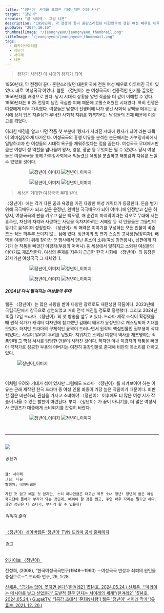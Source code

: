 ```yaml
---
title: "‘정년이’ 시대를 초월한 기념비적인 여성 서사"
target: "정년이"
creator: "글 서이레 · 그림 나몬"
description: "1950년대, 막 전쟁이 끝나 혼란스러웠던 대한민국에 전원 여성 배우로 이루어진 극이 있었다. 바로 ‘여성국극’이었다."
pubDate: "2024.10.10"
thumbnailImage: "/jeongnyeon/jeongnyeon_thumbnail.png"
titleImage: "/jeongnyeon/jeongnyeon_thumbnail.png"
tags:
  - 와카이브아티클
  - 정년이
  - 서이레
  - 나몬
---
```


> 왕자가 사라진 이 시대의 왕자가 되어

1950년대, 막 전쟁이 끝나 혼란스러웠던 대한민국에 전원 여성 배우로 이루어진 극이 있었다. 바로 ‘여성국극’이었다. 웹툰 〈정년이〉는 여성국극이 선풍적인 인기를 끌었던 1950년대를 배경으로 한다. 당시 시대적 상황을 알면 작품을 더 깊이 이해할 수 있다. 1950년대는 6·25 전쟁이 남긴 극심한 피해 때문에 고통스러웠던 시대였다. 특히 전쟁은 여성에게 더욱 가혹했다. 여성들은 남성이 전쟁터에 나가 생긴 사회적 공백을 메우는 동시에 상처 입은 자존심과 무너진 사회적 지위를 회복하려는 남성들의 견제 때문에 이중고를 겪었다.

이러한 배경을 알고 나면 작품 첫 부분에 ‘왕자가 사라진 시대에 왕자가 되어’라는 대목이 의미심장하게 다가온다. 여성국극의 흥행 이유를 분석한 논문에서는 가부장사회에서 일탈하고자 한 여성들의 시대적 욕구를 채워주었다는 점을 꼽는다. 여성국극 무대에서만큼은 여성이 성 역할을 넘나들며 왕자, 영웅, 장군 등 무엇이든 될 수 있었다. 당시 여성들은 여성국극을 통해 가부장사회에서 억눌렸던 욕망을 분출하고 해방감과 자유를 느낄 수 있었을 것이다.

<figure class="full-width">
  <figure class="horizontal">
    <img class="fixed-ratio-img" src="/jeongnyeon/jeongnyeon_content1.png" alt="정년이_이미지"/>
    <img class="fixed-ratio-img" src="/jeongnyeon/jeongnyeon_content2.png" alt="정년이_이미지"/>
  </figure>
</figure>

<figure class="full-width">
  <figure class="horizontal">
    <img src="/jeongnyeon/jeongnyeon_content3.png" alt="정년이_이미지"/>
    <img src="/jeongnyeon/jeongnyeon_content4.png" alt="정년이_이미지"/>
  </figure>
</figure>

> 세상은 거대한 여성국극 무대 같아.

〈정년이〉에는 각기 다른 꿈과 욕망을 가진 다양한 여성 캐릭터가 등장한다. 돈을 벌기 위해 국극배우가 되고 싶은 윤정년, 완벽한 국극배우가 되어 어머니께 인정받고 싶은 허영서, 여성국극의 판을 키우고 싶은 백도앵, 매 순간이 마지막이라는 각오로 무대에 서는 홍주란, 자신의 자리와 사랑하는 사람을 독차지하려는 서혜랑 등 각 인물들은 그들만의 동기로 움직이며 성장한다. 〈정년이〉의 매력은 이야기를 구성하는 모든 인물이 비중 크든 작든 허투루 쓰이지 않는 점에 있다. 정년이의 첫 연기 스승인 고사장(남장여자), 배역을 이해하기 위해 찾아간 군 행사에서 만난 윤소이 소위(여성 참전용사), 남편에게 자기가 쓴 작품을 빼앗긴 이경자(부용의 어머니) 등 세상에서 잊혀지고 소외된 여성들의 이야기도 재조명한다. 여성의 존재를 지우기 급급한 한국 사회에 〈정년이〉의 등장은 21세기판 여성국극 그 자체였다.

<figure class="full-width">
  <figure class="horizontal">
    <img src="/jeongnyeon/jeongnyeon_content5.png" alt="정년이_이미지"/>
    <img src="/jeongnyeon/jeongnyeon_content6.png" alt="정년이_이미지"/>
  </figure>
</figure>

<figure class="full-width">
  <figure class="horizontal">
    <img src="/jeongnyeon/jeongnyeon_content7.png" alt="정년이_이미지"/>
    <img src="/jeongnyeon/jeongnyeon_content8.png" alt="정년이_이미지"/>
  </figure>
</figure>

##### 2024년 다시 펼쳐지는 여성들의 무대

웹툰 〈정년이〉는 많은 사랑을 받아 다양한 장르로도 재탄생한 작품이다. 2023년에 국립극단에서 창극으로 상연되었고 매회 전석 매진일 정도로 흥행했다. 그리고 2024년 10월 12일 드라마 〈정년이〉의 첫 방송을 앞두고 있다. 드라마 제작 소식이 확정됐을 때 원작 작가가 캐릭터 디자인에 참고했던 김태리 배우가 윤정년으로 캐스팅되어 기대를 모았다. 하지만 드라마의 구체적인 윤곽이 드러나면서 원작의 핵심인물인 권부용이 삭제되었다는 사실이 알려져 우려를 낳았다. 지워지고 소외된 여성의 역사를 재조명하는 작품인데 그 핵심 서사를 담당한 인물이 사라진 것이다. 하지만 아내 이경자의 작품을 빼앗아 극작가로 성공한 부용의 아버지는 여전히 등장인물로 존재해 비판의 목소리를 더하고 있다.

<figure class="">
  <img src="/jeongnyeon/jeongnyeon_content9.jpg" alt="정년이_이미지"/>
</figure>

<br />

이처럼 우려와 기대가 섞여 있지만 그럼에도 드라마 〈정년이〉를 지켜보아야 하는 이유는 근래 제작된 한국 드라마 중 여성 인물 비중이 가장 높은 작품이기 때문이다. 비판할 점은 비판하되, 관심을 가지고 소비해야 〈정년이〉 이후에도 더 많은 여성 서사 작품이 나올 수 있는 발판이 마련된다.  부디 〈정년이〉가 끝이 아니기를, 더 많은 여성서사 콘텐츠가 대중에게 소비되기를 간절히 바란다.

<figure class="full-width">
  <figure class="horizontal">
    <img src="/jeongnyeon/jeongnyeon_content10.jpg" alt="정년이_이미지"/>
    <img src="/jeongnyeon/jeongnyeon_content11.jpg" alt="정년이_이미지"/>
  </figure>
</figure>

<br />

---

<br />

<div class="target_introduce">
  <img src="/jeongnyeon/jeongnyeon_cover.jpg" />

  <div>
    <h6>정년이</h6>

    글: 서이레
    그림: 나몬
    발행처: 네이버웹툰

    가진 것 없고 배운 것 없지만, 소리 하나만큼은 타고난 목포 소녀 정년! 정년의 꿈은 여성 국극단에 들어가 부자가 되는 것인데… 배워야 할 것은 많고, 주연 배우 자리는 멀기만 하다. 과연 정년은 대 스타가, 부자가 될 수 있을까?

  </div>
</div>

<div class="relations">
  <h6>이미지 출처</h6>
  <a href="https://comic.naver.com/webtoon/list?titleId=726214" target="_blank">
    〈정년이〉네이버웹툰
  </a>
  <a href="https://tvn.cjenm.com/ko/Jeongnyeon/special/" target="_blank">
    ‘정년이’ TVN 드라마 공식 홈페이지
  </a>
  <br />
  <h6>참고</h6>
  <a href="https://www.womynarchive.com?s=정년이" target="_blank">
    와카이브 〈정년이〉
  </a>
  <p>
    전성희, (2008), “한국여성국극연구(1948〜1960) －여성국극 번성과 쇠퇴의 원인을 중심으로－”, 드라마 연구, 29, 1-28.
  </p>
  <a href="https://h21.hani.co.kr/arti/culture/culture_general/55546.html" target="_blank">
    신채윤, “금기는 없어, 꽂히면 쓴다”(한겨레21 1514호, 2024.05.24.)
  </a>
  <a href="https://h21.hani.co.kr/arti/culture/culture_general/55547.html" target="_blank">
    신채윤, “‘마리아는 메시아를 낳고 싶었을까’ 도발적 질문 던지는 서이레의 세계”(한겨레21 1514호, 2024.05.24.)
  </a>
  <a href="https://youtu.be/7iNSre-ALMQ?si=_Xd4E5wciPLYSWvT" target="_blank">
    GugakTV, “[공감 초대석 ‘문화N사람’] 웹툰 '정년이' 서이레 작가”(유튜브, 2021. 12. 20.)
  </a>
</div>
